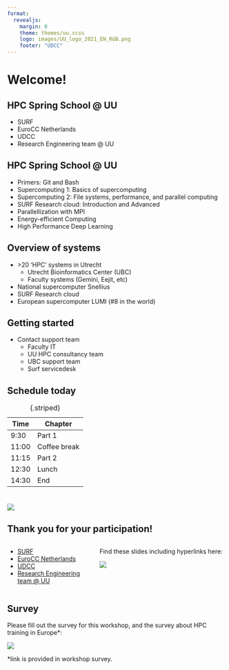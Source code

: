 ```yaml
--- 
format: 
  revealjs:
    margin: 0
    theme: themes/uu.scss
    logo: images/UU_logo_2021_EN_RGB.png
    footer: "UDCC"
---
```


# Welcome! {data-background-color="#FFCD00"}

## HPC Spring School @ UU

::: {.theme-section-large}

- SURF
- EuroCC Netherlands
- UDCC
- Research Engineering team @ UU

:::

## HPC Spring School @ UU

::: {.theme-section}

- Primers: Git and Bash
- Supercomputing 1: Basics of supercomputing
- Supercomputing 2: File systems, performance, and parallel computing
- SURF Research cloud: Introduction and Advanced
- Parallellization with MPI
- Energy-efficient Computing
- High Performance Deep Learning

:::

## Overview of systems

::: {.theme-section}

- \>20 'HPC' systems in Utrecht
  * Utrecht Bioinformatics Center (UBC)
  * Faculty systems (Gemini, Eejit, etc)
- National supercomputer Snellius 
- SURF Research cloud
- European supercomputer LUMI (#8 in the world)

:::

## Getting started

::: {.theme-section}

- Contact support team
  * Faculty IT
  * UU HPC consultancy team
  * UBC support team
  * Surf servicedesk

:::

## Schedule today

::: {.theme-section}


| Time | Chapter |
|---|---|
| 9:30 | Part 1 |
| 11:00	| Coffee break |
| 11:15	| Part 2 |
| 12:30 | Lunch |
| 14:30 | End |
: {.striped}

:::

# {data-background-color="#FFCD00"}

![](images/UU_logo_2021_EN_RGB_payoff.png)

## Thank you for your participation!

::: {.theme-section}
:::: {.columns}

::: {.column width="40%"}
- [SURF](https://www.surf.nl/en)
- [EuroCC Netherlands](https://eurocc-netherlands.nl/)
- [UDCC](https://www.uu.nl/en/research/digital-competence-center)
- [Research Engineering team @ UU](https://www.uu.nl/en/research/research-data-management/tools/software-and-computing/high-performance-and-cloud-computing)
:::

::: {.column width="60%"}
Find these slides including hyperlinks here:

![](https://edu.nl/mhkc3~?format=png)

:::

::::




:::

## Survey

::: {.theme-section}

Please fill out the survey for this workshop, and the survey about HPC training in Europe*:

![](https://edu.nl/duaqj~?format=png)

*link is provided in workshop survey.
:::

